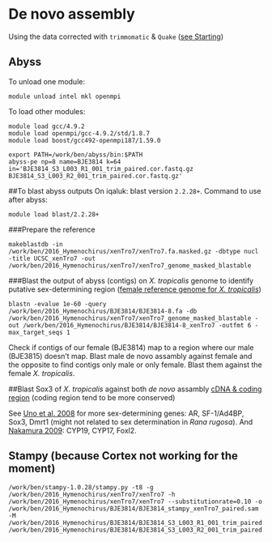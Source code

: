 # De novo assembly

Using the data corrected with `trimmomatic` & `Quake` ([see Starting](https://github.com/caro46/Hymenochirus/blob/master/Starting.Rmd)) 

## Abyss

To unload one module:
```
module unload intel mkl openmpi
```
To load other modules:
```
module load gcc/4.9.2
module load openmpi/gcc-4.9.2/std/1.8.7
module load boost/gcc492-openmpi187/1.59.0
```
```
export PATH=/work/ben/abyss/bin:$PATH
abyss-pe np=8 name=BJE3814 k=64 in='BJE3814_S3_L003_R1_001_trim_paired.cor.fastq.gz BJE3814_S3_L003_R2_001_trim_paired.cor.fastq.gz' 
```
##To blast abyss outputs
On iqaluk: blast version `2.2.28+`.
Command to use after abyss:
```
module load blast/2.2.28+
```
###Prepare the reference
```
makeblastdb -in /work/ben/2016_Hymenochirus/xenTro7/xenTro7.fa.masked.gz -dbtype nucl -title UCSC_xenTro7 -out /work/ben/2016_Hymenochirus/xenTro7/xenTro7_genome_masked_blastable
```
###Blast the output of abyss (contigs) on *X. tropicalis* genome to identify putative sex-determining region ([female reference genome for *X. tropicalis*](http://www.ncbi.nlm.nih.gov/biosample/SAMN00000117)) 
```
blastn -evalue 1e-60 -query /work/ben/2016_Hymenochirus/BJE3814/BJE3814-8.fa -db /work/ben/2016_Hymenochirus/xenTro7/xenTro7_genome_masked_blastable -out /work/ben/2016_Hymenochirus/BJE3814/BJE3814-8_xenTro7 -outfmt 6 -max_target_seqs 1
```
Check if contigs of our female (BJE3814) map to a region where our male (BJE3815) doesn't map.
Blast male de novo assambly against female and the opposite to find contigs only male or only female. Blast them against the female *X. tropicalis*.

##Blast Sox3 of *X. tropicalis* against both *de novo* assambly
[cDNA & coding region](http://useast.ensembl.org/Xenopus_tropicalis/Gene/Summary?db=core;g=ENSXETG00000007607;r=GL172698.1:1304016-1305642;t=ENSXETT00000016558) (coding region tend to be more conserved)

See [Uno et al. 2008](http://www.ncbi.nlm.nih.gov/pubmed/18484182) for more sex-determining genes:  AR, SF-1/Ad4BP, Sox3, Dmrt1 (might not related to sex determination in *Rana rugosa*). And [Nakamura 2009](http://www.ncbi.nlm.nih.gov/pubmed/18996493): CYP19, CYP17, Foxl2.

## Stampy (because Cortex not working for the moment)
```
/work/ben/stampy-1.0.28/stampy.py -t8 -g /work/ben/2016_Hymenochirus/xenTro7/xenTro7 -h /work/ben/2016_Hymenochirus/xenTro7/xenTro7 --substitutionrate=0.10 -o /work/ben/2016_Hymenochirus/BJE3814/BJE3814_stampy_xenTro7_paired.sam -M /work/ben/2016_Hymenochirus/BJE3814/BJE3814_S3_L003_R1_001_trim_paired.cor.fastq.gz /work/ben/2016_Hymenochirus/BJE3814/BJE3814_S3_L003_R2_001_trim_paired.cor.fastq.gz
```
